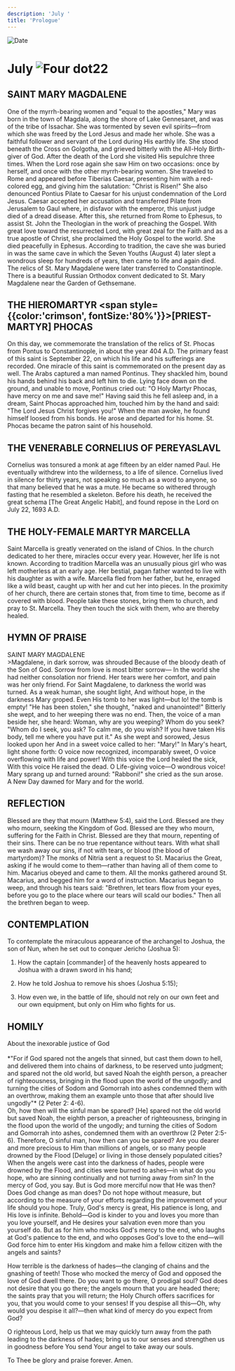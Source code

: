 ```yaml
---
description: 'July '
title: 'Prologue'
---
```


<RunningHead />
<Image src="/title-imprint.png" height={68} width={50} alt="Date" className="title-imprint"/>

# <div id="date">July <Image className="four-dot" src="/four-dot.png" height={15} width={15} alt="Four dot" />22</div>

## SAINT MARY MAGDALENE

One of the myrrh-bearing women and "equal to the apostles," Mary was born in the town of Magdala, along the shore of Lake Gennesaret, and was of the tribe of Issachar. She was tormented by seven evil spirits—from which she was freed by the Lord Jesus and made her whole. She was a faithful follower and servant of the Lord during His earthly life. She stood beneath the Cross on Golgotha, and grieved bitterly with the All-Holy Birth-giver of God. After the death of the Lord she visited His sepulchre three times. When the Lord rose again she saw Him on two occasions: once by herself, and once with the other myrrh-bearing women. She traveled to Rome and appeared before Tiberias Caesar, presenting him with a red-colored egg, and giving him the salutation: "Christ is Risen!" She also denounced Pontius Pilate to Caesar for his unjust condemnation of the Lord Jesus. Caesar accepted her accusation and transferred Pilate from Jerusalem to Gaul where, in disfavor with the emperor, this unjust judge died of a dread disease. After this, she returned from Rome to Ephesus, to assist St. John the Theologian in the work of preaching the Gospel. With great love toward the resurrected Lord, with great zeal for the Faith and as a true apostle of Christ, she proclaimed the Holy Gospel to the world. She died peacefully in Ephesus. According to tradition, the cave she was buried in was the same cave in which the Seven Youths (August 4) later slept a wondrous sleep for hundreds of years, then came to life and again died. The relics of St. Mary Magdalene were later transferred to Constantinople. There is a beautiful Russian Orthodox convent dedicated to St. Mary Magdalene near the Garden of Gethsemane.

## THE HIEROMARTYR <span style={{color:'crimson', fontSize:'80%'}}>[PRIEST-MARTYR]</span> PHOCAS

On this day, we commemorate the translation of the relics of St. Phocas from Pontus to Constantinople, in about the year 404 A.D. The primary feast of this saint is September 22, on which his life and his sufferings are recorded. One miracle of this saint is commemorated on the present day as well. The Arabs captured a man named Pontinus. They shackled him, bound his hands behind his back and left him to die. Lying face down on the ground, and unable to move, Pontinus cried out: "O Holy Martyr Phocas, have mercy on me and save me!" Having said this he fell asleep and, in a dream, Saint Phocas approached him, touched him by the hand and said: "The Lord Jesus Christ forgives you!" When the man awoke, he found himself loosed from his bonds. He arose and departed for his home. St. Phocas became the patron saint of his household.

## THE VENERABLE CORNELIUS OF PEREYASLAVL

Cornelius was tonsured a monk at age fifteen by an elder named Paul. He eventually withdrew into the wilderness, to a life of silence. Cornelius lived in silence for thirty years, not speaking so much as a word to anyone, so that many believed that he was a mute. He became so withered through fasting that he resembled a skeleton. Before his death, he received the great schema [The Great Angelic Habit], and found repose in the Lord on July 22, 1693 A.D.

## THE HOLY-FEMALE MARTYR MARCELLA

Saint Marcella is greatly venerated on the island of Chios. In the church dedicated to her there, miracles occur every year. However, her life is not known. According to tradition Marcella was an unusually pious girl who was left motherless at an early age. Her bestial, pagan father wanted to live with his daughter as with a wife. Marcella fled from her father, but he, enraged like a wild beast, caught up with her and cut her into pieces. In the proximity of her church, there are certain stones that, from time to time, become as if covered with blood. People take these stones, bring them to church, and pray to St. Marcella. They then touch the sick with them, who are thereby healed.


## HYMN OF PRAISE
<div style={{textAlign:'center', color:'crimson', fontWeight:'bold'}}>
SAINT MARY MAGDALENE
</div>
>Magdalene, in dark sorrow, was shrouded  
Because of the bloody death of the Son of God.  
Sorrow from love is most bitter sorrow—  
In the world she had neither consolation nor friend.  
Her tears were her comfort, and pain was her only friend.  
For Saint Magdalene, to darkness the world was turned.  
As a weak human, she sought light,  
And without hope, in the darkness Mary groped.  
Even His tomb to her was light—but lo! the tomb is empty!  
"He has been stolen," she thought, "naked and unanointed!"  
Bitterly she wept, and to her weeping there was no end.  
Then, the voice of a man beside her, she heard:  
Woman, why are you weeping? Whom do you seek?  
"Whom do I seek, you ask? To calm me, do you wish?  
If you have taken His body, tell me where you have put it."  
As she wept and sorowed, Jesus looked upon her  
And in a sweet voice called to her: "Mary!"  
In Mary's heart, light shone forth:  
O voice now recognized, incomparably sweet,  
O voice overflowing with life and power!  
With this voice the Lord healed the sick,  
With this voice He raised the dead.  
O Life-giving voice—O wondrous voice!  
Mary sprang up and turned around:  
"Rabboni!" she cried as the sun arose.  
A New Day dawned for Mary and for the world.  


## REFLECTION

Blessed are they that mourn (Matthew 5:4), said the Lord. Blessed are they who mourn, seeking the Kingdom of God. Blessed are they who mourn, suffering for the Faith in Christ. Blessed are they that mourn, repenting of their sins. There can be no true repentance without tears. With what shall we wash away our sins, if not with tears, or blood (the blood of martyrdom)? The monks of Nitria sent a request to St. Macarius the Great, asking if he would come to them—rather than having all of them come to him. Macarius obeyed and came to them. All the monks gathered around St. Macarius, and begged him for a word of instruction. Macarius began to weep, and through his tears said: "Brethren, let tears flow from your eyes, before you go to the place where our tears will scald our bodies." Then all the brethren began to weep.


## CONTEMPLATION

To contemplate the miraculous appearance of the archangel to Joshua, the son of Nun, when he set out to conquer Jericho (Joshua 5):

1. How the captain [commander] of the heavenly hosts appeared to Joshua with a drawn sword in his hand;

2. How he told Joshua to remove his shoes (Joshua 5:15);

3. How even we, in the battle of life, should not rely on our own feet and our own equipment, but only on Him who fights for us.


## HOMILY
<div style={{textAlign:'center', color:'crimson', fontWeight:'bold'}}>
About the inexorable justice of God
</div>
<br />
<div style={{textAlign:'right'}}>
*"For if God spared not the angels that sinned, but cast them down to hell, and delivered them into chains of darkness, to be reserved unto judgment; and spared not the old world, but saved Noah the eighth person, a preacher of righteousness, bringing in the flood upon the world of the ungodly; and turning the cities of Sodom and Gomorrah into ashes condemned them with an overthrow, making them an example unto those that after should live ungodly"* (2 Peter 2: 4-6).
</div>
Oh, how then will the sinful man be spared? [He] spared not the old world but saved Noah, the eighth person, a preacher of righteousness, bringing in the flood upon the world of the ungodly; and turning the cities of Sodom and Gomorrah into ashes, condemned them with an overthrow (2 Peter 2:5-6). Therefore, O sinful man, how then can you be spared? Are you dearer and more precious to Him than millions of angels, or so many people drowned by the Flood [Deluge] or living in those densely populated cities? When the angels were cast into the darkness of hades, people were drowned by the Flood, and cities were burned to ashes—in what do you hope, who are sinning continually and not turning away from sin? In the mercy of God, you say. But is God more merciful now that He was then? Does God change as man does? Do not hope without measure, but according to the measure of your efforts regarding the improvement of your life should you hope. Truly, God's mercy is great, His patience is long, and His love is infinite. Behold—God is kinder to you and loves you more than you love yourself, and He desires your salvation even more than you yourself do. But as for him who mocks God's mercy to the end, who laughs at God's patience to the end, and who opposes God's love to the end—will God force him to enter His kingdom and make him a fellow citizen with the angels and saints?

How terrible is the darkness of hades—the clanging of chains and the gnashing of teeth! Those who mocked the mercy of God and opposed the love of God dwell there. Do you want to go there, O prodigal soul? God does not desire that you go there; the angels mourn that you are headed there; the saints pray that you will return; the Holy Church offers sacrifices for you, that you would come to your senses! If you despise all this—Oh, why would you despise it all?—then what kind of mercy do you expect from God?

O righteous Lord, help us that we may quickly turn away from the path leading to the darkness of hades; bring us to our senses and strengthen us in goodness before You send Your angel to take away our souls.

To Thee be glory and praise forever. Amen.